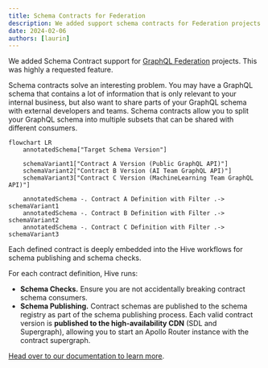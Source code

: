 ```yaml
---
title: Schema Contracts for Federation
description: We added support schema contracts for Federation projects.
date: 2024-02-06
authors: [laurin]
---
```


We added Schema Contract support for [GraphQL Federation](/federation) projects. This was highly a requested feature.

Schema contracts solve an interesting problem. You may have a GraphQL schema that contains a lot of
information that is only relevant to your internal business, but also want to share parts of your
GraphQL schema with external developers and teams. Schema contracts allow you to split your GraphQL
schema into multiple subsets that can be shared with different consumers.

```mermaid
flowchart LR
    annotatedSchema["Target Schema Version"]

    schemaVariant1["Contract A Version (Public GraphQL API)"]
    schemaVariant2["Contract B Version (AI Team GraphQL API)"]
    schemaVariant3["Contract C Version (MachineLearning Team GraphQL API)"]

    annotatedSchema -. Contract A Definition with Filter .-> schemaVariant1
    annotatedSchema -. Contract B Definition with Filter .-> schemaVariant2
    annotatedSchema -. Contract C Definition with Filter .-> schemaVariant3
```

Each defined contract is deeply embedded into the Hive workflows for schema publishing and schema
checks.

For each contract definition, Hive runs:

- **Schema Checks.** Ensure you are not accidentally breaking contract schema consumers.
- **Schema Publishing.** Contract schemas are published to the schema registry as part of the schema
  publishing process. Each valid contract version is **published to the high-availability CDN** (SDL
  and Supergraph), allowing you to start an Apollo Router instance with the contract supergraph.

[Head over to our documentation to learn more](/docs/management/contracts).
